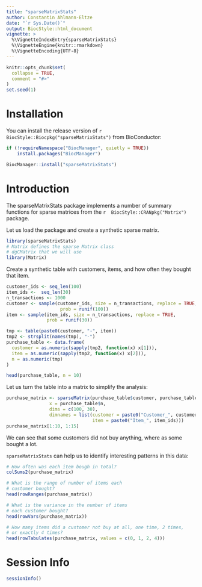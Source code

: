 ```yaml
---
title: "sparseMatrixStats"
author: Constantin Ahlmann-Eltze
date: "`r Sys.Date()`"
output: BiocStyle::html_document
vignette: >
  %\VignetteIndexEntry{sparseMatrixStats}
  %\VignetteEngine{knitr::rmarkdown}
  %\VignetteEncoding{UTF-8}
---
```


```r
knitr::opts_chunk$set(
  collapse = TRUE,
  comment = "#>"
)
set.seed(1)
```

# Installation

You can install the release version of `r BiocStyle::Biocpkg("sparseMatrixStats")` from BioConductor:

``` r
if (!requireNamespace("BiocManager", quietly = TRUE))
    install.packages("BiocManager")

BiocManager::install("sparseMatrixStats")
```

# Introduction

The sparseMatrixStats package implements a number of summary functions for sparse matrices from the `r  BiocStyle::CRANpkg("Matrix")` package.

Let us load the package and create a synthetic sparse matrix.

```r
library(sparseMatrixStats)
# Matrix defines the sparse Matrix class
# dgCMatrix that we will use
library(Matrix)
```

Create a synthetic table with customers, items, and how often they bought that item.

```r
customer_ids <- seq_len(100)
item_ids <-  seq_len(30)
n_transactions <- 1000
customer <- sample(customer_ids, size = n_transactions, replace = TRUE,
                    prob = runif(100))
item <- sample(item_ids, size = n_transactions, replace = TRUE,
               prob = runif(30))

tmp <- table(paste0(customer, "-", item))
tmp2 <- strsplit(names(tmp), "-")
purchase_table <- data.frame(
  customer = as.numeric(sapply(tmp2, function(x) x[1])),
  item = as.numeric(sapply(tmp2, function(x) x[2])),
  n = as.numeric(tmp)
)

head(purchase_table, n = 10)
```

Let us turn the table into a matrix to simplify the analysis:

```r
purchase_matrix <- sparseMatrix(purchase_table$customer, purchase_table$item, 
                x = purchase_table$n,
                dims = c(100, 30),
                dimnames = list(customer = paste0("Customer_", customer_ids),
                                item = paste0("Item_", item_ids)))
purchase_matrix[1:10, 1:15]
```

We can see that some customers did not buy anything, where as
some bought a lot.

`sparseMatrixStats` can help us to identify interesting patterns in this data:


```r
# How often was each item bough in total?
colSums2(purchase_matrix)

# What is the range of number of items each 
# customer bought?
head(rowRanges(purchase_matrix))

# What is the variance in the number of items
# each customer bought?
head(rowVars(purchase_matrix))

# How many items did a customer not buy at all, one time, 2 times,
# or exactly 4 times?
head(rowTabulates(purchase_matrix, values = c(0, 1, 2, 4)))
```




# Session Info

```r
sessionInfo()
```

